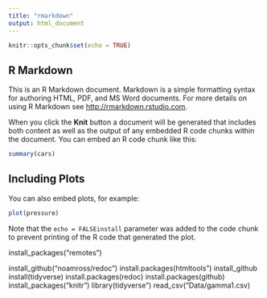 ```yaml
---
title: "rmarkdown"
output: html_document
---
```


```r
knitr::opts_chunk$set(echo = TRUE)
```

## R Markdown

This is an R Markdown document. Markdown is a simple formatting syntax for authoring HTML, PDF, and MS Word documents. For more details on using R Markdown see <http://rmarkdown.rstudio.com>.

When you click the **Knit** button a document will be generated that includes both content as well as the output of any embedded R code chunks within the document. You can embed an R code chunk like this:

```r
summary(cars)
```

## Including Plots

You can also embed plots, for example:

```r
plot(pressure)
```

Note that the `echo = FALSEinstall` parameter was added to the code chunk to prevent printing of the R code that generated the plot.

install_packages("remotes")

install_github("noamross/redoc")
install.packages(htmltools")
install_github
install(tidyverse)
install.packages(redoc)
install.packages(github)
install_packages("knitr")
library(tidyverse")
read_csv("Data/gamma1.csv)

